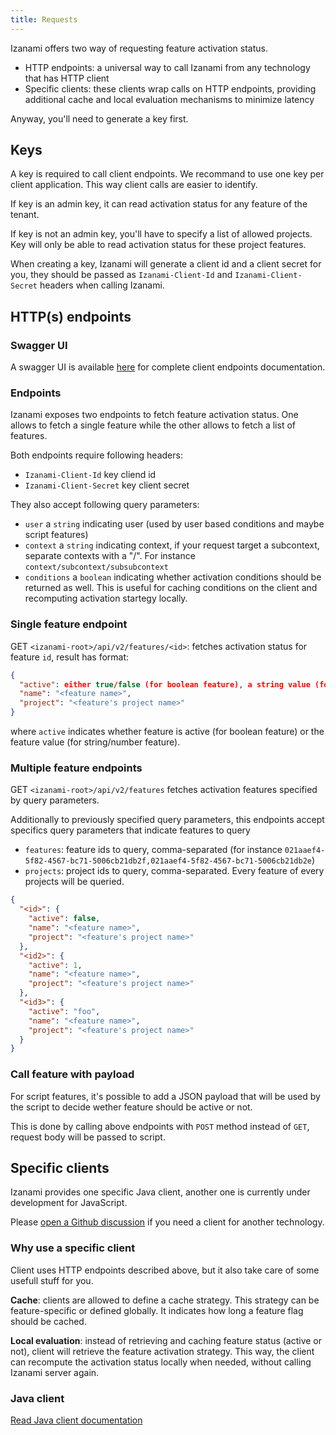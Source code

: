 ```yaml
---
title: Requests
---
```



Izanami offers two way of requesting feature activation status.

- HTTP endpoints: a universal way to call Izanami from any technology that has HTTP client
- Specific clients: these clients wrap calls on HTTP endpoints, providing additional cache and local evaluation mechanisms to minimize latency

Anyway, you'll need to generate a key first.

## Keys

A key is required to call client endpoints. We recommand to use one key per client application. This way client calls are easier to identify.

If key is an admin key, it can read activation status for any feature of the tenant.

If key is not an admin key, you'll have to specify a list of allowed projects. Key will only be able to read activation status for these project features.

When creating a key, Izanami will generate a client id and a client secret for you, they should be passed as `Izanami-Client-Id` and `Izanami-Client-Secret` headers when calling Izanami.

## HTTP(s) endpoints

### Swagger UI

A swagger UI is available [here](pathname:///swagger/swagger-ui.html) for complete client endpoints documentation.

### Endpoints

Izanami exposes two endpoints to fetch feature activation status. One allows to fetch a single feature while the other allows to fetch a list of features.

Both endpoints require following headers:

- `Izanami-Client-Id` key cliend id
- `Izanami-Client-Secret` key client secret

They also accept following query parameters:

- `user` a `string` indicating user (used by user based conditions and maybe script features)
- `context` a `string` indicating context, if your request target a subcontext, separate contexts with a "/". For instance `context/subcontext/subsubcontext`
- `conditions` a `boolean` indicating whether activation conditions should be returned as well. This is useful for caching conditions on the client and recomputing activation startegy locally.

### Single feature endpoint

GET `<izanami-root>/api/v2/features/<id>`: fetches activation status for feature `id`, result has format:

```json
{
  "active": either true/false (for boolean feature), a string value (for string feature) or a number (for number feature),
  "name": "<feature name>",
  "project": "<feature's project name>"
}
```

where `active` indicates whether feature is active (for boolean feature) or the feature value (for string/number feature).

### Multiple feature endpoints

GET `<izanami-root>/api/v2/features` fetches activation features specified by query parameters.

Additionally to previously specified query parameters, this endpoints accept specifics query parameters that indicate features to query

- `features`: feature ids to query, comma-separated (for instance `021aaef4-5f82-4567-bc71-5006cb21db2f,021aaef4-5f82-4567-bc71-5006cb21db2e`)
- `projects`: project ids to query, comma-separated. Every feature of every projects will be queried.

```json
{
  "<id>": {
    "active": false,
    "name": "<feature name>",
    "project": "<feature's project name>"
  },
  "<id2>": {
    "active": 1,
    "name": "<feature name>",
    "project": "<feature's project name>"
  },
  "<id3>": {
    "active": "foo",
    "name": "<feature name>",
    "project": "<feature's project name>"
  }
}
```

### Call feature with payload

For script features, it's possible to add a JSON payload that will be used by the script to decide wether feature should be active or not.

This is done by calling above endpoints with `POST` method instead of `GET`, request body will be passed to script.

## Specific clients

Izanami provides one specific Java client, another one is currently under development for JavaScript.

Please <a href="https://github.com/MAIF/izanami/discussions">open a Github discussion</a> if you need a client for another technology.

### Why use a specific client

Client uses HTTP endpoints described above, but it also take care of some usefull stuff for you.

**Cache**: clients are allowed to define a cache strategy. This strategy can be feature-specific or defined globally. It indicates how long a feature flag should be cached.

**Local evaluation**: instead of retrieving and caching feature status (active or not), client will retrieve the feature activation strategy.
This way, the client can recompute the activation status locally when needed, without calling Izanami server again.

<PolligClientSchema width="100%" height="700" />

### Java client

[Read Java client documentation](../clients/java)
